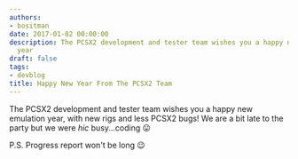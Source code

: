 ```yaml
---
authors:
- bositman
date: 2017-01-02 00:00:00
description: The PCSX2 development and tester team wishes you a happy new emulation
  year
draft: false
tags:
- devblog
title: Happy New Year From The PCSX2 Team
---
```


The PCSX2 development and tester team wishes you a happy new emulation
year, with new rigs and less PCSX2 bugs! We are a bit late to the party
but we were *hic* busy...coding 😛

<!-- truncate -->

P.S. Progress report won't be long 😉
